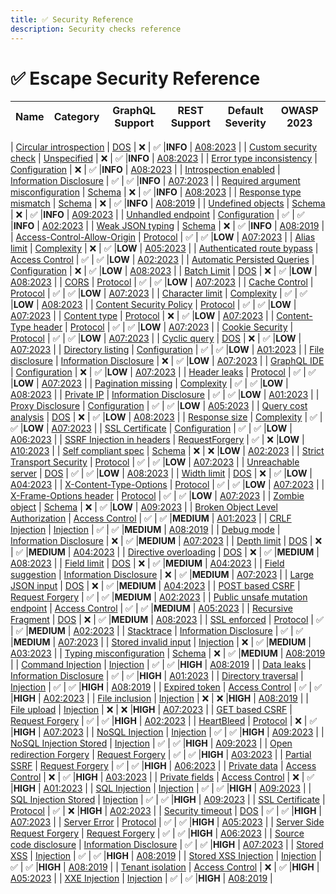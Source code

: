 ```yaml
---
title: ✅ Security Reference
description: Security checks reference
---
```



# ✅ Escape Security Reference

| Name | Category | GraphQL Support | REST Support | Default Severity | OWASP 2023 |
| ---- | -------- | --------------- | ------------ | ---------------- | ---------- |

| [Circular introspection](./dos/graphql_circular_introspection) | [DOS](../dos) | ❌ | ✅ |**<span className="info-severityom">INFO</span>** | [A08:2023](https://github.com/OWASP/API-Security/blob/master/editions/2023/en/0xa8-lack-of-protection-from-automated-threats.md) |
| [Custom security check](./unspecified/security_check) | [Unspecified](../unspecified) | ❌ | ✅ |**<span className="info-severityom">INFO</span>** | [A08:2023](https://github.com/OWASP/API-Security/blob/master/editions/2023/en/0xa8-lack-of-protection-from-automated-threats.md) |
| [Error type inconsistency](./configuration/error_type_inconsistency) | [Configuration](../configuration) | ❌ | ✅ |**<span className="info-severityom">INFO</span>** | [A08:2023](https://github.com/OWASP/API-Security/blob/master/editions/2023/en/0xa8-lack-of-protection-from-automated-threats.md) |
| [Introspection enabled](./information_disclosure/introspection_enabled) | [Information Disclosure](../information%20disclosure) | ✅ | ✅ |**<span className="info-severityom">INFO</span>** | [A07:2023](https://github.com/OWASP/API-Security/blob/master/editions/2023/en/0xa7-security-misconfiguration.md) |
| [Required argument misconfiguration](./schema/required_argument_misconfiguration) | [Schema](../schema) | ❌ | ✅ |**<span className="info-severityom">INFO</span>** | [A08:2023](https://github.com/OWASP/API-Security/blob/master/editions/2023/en/0xa8-lack-of-protection-from-automated-threats.md) |
| [Response type mismatch](./schema/response_type_missmatch) | [Schema](../schema) | ❌ | ✅ |**<span className="info-severityom">INFO</span>** | [A08:2019](https://github.com/OWASP/API-Security/blob/master/editions/2019/en/0xa8-injection.md) |
| [Undefined objects](./schema/undefined_object) | [Schema](../schema) | ❌ | ✅ |**<span className="info-severityom">INFO</span>** | [A09:2023](https://github.com/OWASP/API-Security/blob/master/editions/2023/en/0xa9-improper-assets-management.md) |
| [Unhandled endpoint](./configuration/unhandled_route) | [Configuration](../configuration) | ✅ | ✅ |**<span className="info-severityom">INFO</span>** | [A02:2023](https://github.com/OWASP/API-Security/blob/master/editions/2023/en/0xa2-broken-authentication.md) |
| [Weak JSON typing](./schema/weak_json_typing) | [Schema](../schema) | ❌ | ✅ |**<span className="info-severityom">INFO</span>** | [A08:2019](https://github.com/OWASP/API-Security/blob/master/editions/2019/en/0xa8-injection.md) |
| [Access-Control-Allow-Origin](./protocol/access_control_allow_origin) | [Protocol](../protocol) | ✅ | ✅ |**<span className="low-severity">LOW</span>** | [A07:2023](https://github.com/OWASP/API-Security/blob/master/editions/2023/en/0xa7-security-misconfiguration.md) |
| [Alias limit](./dos/graphql_alias_limit) | [Complexity](../complexity) | ❌ | ✅ |**<span className="low-severity">LOW</span>** | [A05:2023](https://github.com/OWASP/API-Security/blob/master/editions/2023/en/0xa5-broken-function-level-authorization.md) |
| [Authenticated route bypass](./access_control/auth_bypass) | [Access Control](../access%20control) | ✅ | ✅ |**<span className="low-severity">LOW</span>** | [A02:2023](https://github.com/OWASP/API-Security/blob/master/editions/2023/en/0xa2-broken-authentication.md) |
| [Automatic Persisted Queries](./configuration/graphql_apq) | [Configuration](../configuration) | ❌ | ✅ |**<span className="low-severity">LOW</span>** | [A08:2023](https://github.com/OWASP/API-Security/blob/master/editions/2023/en/0xa8-lack-of-protection-from-automated-threats.md) |
| [Batch Limit](./dos/graphql_batch_limit) | [DOS](../dos) | ❌ | ✅ |**<span className="low-severity">LOW</span>** | [A08:2023](https://github.com/OWASP/API-Security/blob/master/editions/2023/en/0xa8-lack-of-protection-from-automated-threats.md) |
| [CORS](./protocol/cors) | [Protocol](../protocol) | ✅ | ✅ |**<span className="low-severity">LOW</span>** | [A07:2023](https://github.com/OWASP/API-Security/blob/master/editions/2023/en/0xa7-security-misconfiguration.md) |
| [Cache Control](./protocol/cache_control) | [Protocol](../protocol) | ✅ | ✅ |**<span className="low-severity">LOW</span>** | [A07:2023](https://github.com/OWASP/API-Security/blob/master/editions/2023/en/0xa7-security-misconfiguration.md) |
| [Character limit](./dos/character_limit) | [Complexity](../complexity) | ✅ | ✅ |**<span className="low-severity">LOW</span>** | [A08:2023](https://github.com/OWASP/API-Security/blob/master/editions/2023/en/0xa8-lack-of-protection-from-automated-threats.md) |
| [Content Security Policy](./protocol/content_security_policy) | [Protocol](../protocol) | ✅ | ✅ |**<span className="low-severity">LOW</span>** | [A07:2023](https://github.com/OWASP/API-Security/blob/master/editions/2023/en/0xa7-security-misconfiguration.md) |
| [Content type](./protocol/graphql_content_type) | [Protocol](../protocol) | ❌ | ✅ |**<span className="low-severity">LOW</span>** | [A07:2023](https://github.com/OWASP/API-Security/blob/master/editions/2023/en/0xa7-security-misconfiguration.md) |
| [Content-Type header](./protocol/content_type) | [Protocol](../protocol) | ✅ | ✅ |**<span className="low-severity">LOW</span>** | [A07:2023](https://github.com/OWASP/API-Security/blob/master/editions/2023/en/0xa7-security-misconfiguration.md) |
| [Cookie Security](./protocol/set_cookie) | [Protocol](../protocol) | ✅ | ✅ |**<span className="low-severity">LOW</span>** | [A07:2023](https://github.com/OWASP/API-Security/blob/master/editions/2023/en/0xa7-security-misconfiguration.md) |
| [Cyclic query](./dos/cyclic_query) | [DOS](../dos) | ❌ | ✅ |**<span className="low-severity">LOW</span>** | [A07:2023](https://github.com/OWASP/API-Security/blob/master/editions/2023/en/0xa7-security-misconfiguration.md) |
| [Directory listing](./configuration/directory_listing) | [Configuration](../configuration) | ✅ | ✅ |**<span className="low-severity">LOW</span>** | [A01:2023](https://github.com/OWASP/API-Security/blob/master/editions/2023/en/0xa1-broken-object-level-authorization.md) |
| [File disclosure](./information_disclosure/file_disclosure) | [Information Disclosure](../information%20disclosure) | ❌ | ✅ |**<span className="low-severity">LOW</span>** | [A07:2023](https://github.com/OWASP/API-Security/blob/master/editions/2023/en/0xa7-security-misconfiguration.md) |
| [GraphQL IDE](./configuration/ide_enabled) | [Configuration](../configuration) | ❌ | ✅ |**<span className="low-severity">LOW</span>** | [A07:2023](https://github.com/OWASP/API-Security/blob/master/editions/2023/en/0xa7-security-misconfiguration.md) |
| [Header leaks](./protocol/header_leaks) | [Protocol](../protocol) | ✅ | ✅ |**<span className="low-severity">LOW</span>** | [A07:2023](https://github.com/OWASP/API-Security/blob/master/editions/2023/en/0xa7-security-misconfiguration.md) |
| [Pagination missing](./configuration/pagination_missing) | [Complexity](../complexity) | ✅ | ✅ |**<span className="low-severity">LOW</span>** | [A08:2023](https://github.com/OWASP/API-Security/blob/master/editions/2023/en/0xa8-lack-of-protection-from-automated-threats.md) |
| [Private IP](./information_disclosure/private_ip) | [Information Disclosure](../information%20disclosure) | ✅ | ✅ |**<span className="low-severity">LOW</span>** | [A01:2023](https://github.com/OWASP/API-Security/blob/master/editions/2023/en/0xa1-broken-object-level-authorization.md) |
| [Proxy Disclosure](./configuration/proxy_disclosure) | [Configuration](../configuration) | ✅ | ✅ |**<span className="low-severity">LOW</span>** | [A05:2023](https://github.com/OWASP/API-Security/blob/master/editions/2023/en/0xa5-broken-function-level-authorization.md) |
| [Query cost analysis](./dos/graphql_query_cost_analysis) | [DOS](../dos) | ❌ | ✅ |**<span className="low-severity">LOW</span>** | [A08:2023](https://github.com/OWASP/API-Security/blob/master/editions/2023/en/0xa8-lack-of-protection-from-automated-threats.md) |
| [Response size](./complexity/response_size) | [Complexity](../complexity) | ✅ | ✅ |**<span className="low-severity">LOW</span>** | [A07:2023](https://github.com/OWASP/API-Security/blob/master/editions/2023/en/0xa7-security-misconfiguration.md) |
| [SSL Certificate](./configuration/ssl_certificate) | [Configuration](../configuration) | ✅ | ✅ |**<span className="low-severity">LOW</span>** | [A06:2023](https://github.com/OWASP/API-Security/blob/master/editions/2023/en/0xa6-server-side-request-forgery.md) |
| [SSRF Injection in headers](./request_forgery/ssrf_header) | [RequestForgery](../requestforgery) | ✅ | ❌ |**<span className="low-severity">LOW</span>** | [A10:2023](https://github.com/OWASP/API-Security/blob/master/editions/2023/en/0xaa-unsafe-consumption-of-apis.md) |
| [Self compliant spec](./schema/self_compliant_spec) | [Schema](../schema) | ❌ | ❌ |**<span className="low-severity">LOW</span>** | [A02:2023](https://github.com/OWASP/API-Security/blob/master/editions/2023/en/0xa2-broken-authentication.md) |
| [Strict Transport Security](./protocol/strict_transport_security) | [Protocol](../protocol) | ✅ | ✅ |**<span className="low-severity">LOW</span>** | [A07:2023](https://github.com/OWASP/API-Security/blob/master/editions/2023/en/0xa7-security-misconfiguration.md) |
| [Unreachable server](./dos/unreachable_server) | [DOS](../dos) | ✅ | ✅ |**<span className="low-severity">LOW</span>** | [A08:2023](https://github.com/OWASP/API-Security/blob/master/editions/2023/en/0xa8-lack-of-protection-from-automated-threats.md) |
| [Width limit](./dos/graphql_width_limit) | [DOS](../dos) | ❌ | ✅ |**<span className="low-severity">LOW</span>** | [A04:2023](https://github.com/OWASP/API-Security/blob/master/editions/2023/en/0xa4-unrestricted-resource-consumption.md) |
| [X-Content-Type-Options](./protocol/x_content_type_options) | [Protocol](../protocol) | ✅ | ✅ |**<span className="low-severity">LOW</span>** | [A07:2023](https://github.com/OWASP/API-Security/blob/master/editions/2023/en/0xa7-security-misconfiguration.md) |
| [X-Frame-Options header](./protocol/x_frame_options) | [Protocol](../protocol) | ✅ | ✅ |**<span className="low-severity">LOW</span>** | [A07:2023](https://github.com/OWASP/API-Security/blob/master/editions/2023/en/0xa7-security-misconfiguration.md) |
| [Zombie object](./introspect/zombie_object) | [Schema](../schema) | ❌ | ✅ |**<span className="low-severity">LOW</span>** | [A09:2023](https://github.com/OWASP/API-Security/blob/master/editions/2023/en/0xa9-improper-assets-management.md) |
| [Broken Object Level Authorization](./access_control/bola) | [Access Control](../access%20control) | ✅ | ✅ |**<span className="medium-severity">MEDIUM</span>** | [A01:2023](https://github.com/OWASP/API-Security/blob/master/editions/2023/en/0xa1-broken-object-level-authorization.md) |
| [CRLF Injection](./injection/crlf) | [Injection](../injection) | ✅ | ✅ |**<span className="medium-severity">MEDIUM</span>** | [A08:2019](https://github.com/OWASP/API-Security/blob/master/editions/2019/en/0xa8-injection.md) |
| [Debug mode](./information_disclosure/debug_mode) | [Information Disclosure](../information%20disclosure) | ❌ | ✅ |**<span className="medium-severity">MEDIUM</span>** | [A07:2023](https://github.com/OWASP/API-Security/blob/master/editions/2023/en/0xa7-security-misconfiguration.md) |
| [Depth limit](./dos/graphql_depth_limit) | [DOS](../dos) | ❌ | ✅ |**<span className="medium-severity">MEDIUM</span>** | [A04:2023](https://github.com/OWASP/API-Security/blob/master/editions/2023/en/0xa4-unrestricted-resource-consumption.md) |
| [Directive overloading](./dos/graphql_directive_overload) | [DOS](../dos) | ❌ | ✅ |**<span className="medium-severity">MEDIUM</span>** | [A08:2023](https://github.com/OWASP/API-Security/blob/master/editions/2023/en/0xa8-lack-of-protection-from-automated-threats.md) |
| [Field limit](./dos/graphql_field_limit) | [DOS](../dos) | ❌ | ✅ |**<span className="medium-severity">MEDIUM</span>** | [A04:2023](https://github.com/OWASP/API-Security/blob/master/editions/2023/en/0xa4-unrestricted-resource-consumption.md) |
| [Field suggestion](./information_disclosure/graphql_field_suggestion) | [Information Disclosure](../information%20disclosure) | ❌ | ✅ |**<span className="medium-severity">MEDIUM</span>** | [A07:2023](https://github.com/OWASP/API-Security/blob/master/editions/2023/en/0xa7-security-misconfiguration.md) |
| [Large JSON input](./dos/large_json_input) | [DOS](../dos) | ❌ | ✅ |**<span className="medium-severity">MEDIUM</span>** | [A04:2023](https://github.com/OWASP/API-Security/blob/master/editions/2023/en/0xa4-unrestricted-resource-consumption.md) |
| [POST based CSRF](./request_forgery/csrf_post_based) | [Request Forgery](../request%20forgery) | ✅ | ✅ |**<span className="medium-severity">MEDIUM</span>** | [A02:2023](https://github.com/OWASP/API-Security/blob/master/editions/2023/en/0xa2-broken-authentication.md) |
| [Public unsafe mutation endpoint](./access_control/public_mutation_endpoint) | [Access Control](../access%20control) | ✅ | ✅ |**<span className="medium-severity">MEDIUM</span>** | [A05:2023](https://github.com/OWASP/API-Security/blob/master/editions/2023/en/0xa5-broken-function-level-authorization.md) |
| [Recursive Fragment](./dos/graphql_recursive_fragment) | [DOS](../dos) | ❌ | ✅ |**<span className="medium-severity">MEDIUM</span>** | [A08:2023](https://github.com/OWASP/API-Security/blob/master/editions/2023/en/0xa8-lack-of-protection-from-automated-threats.md) |
| [SSL enforced](./protocol/ssl) | [Protocol](../protocol) | ✅ | ✅ |**<span className="medium-severity">MEDIUM</span>** | [A02:2023](https://github.com/OWASP/API-Security/blob/master/editions/2023/en/0xa2-broken-authentication.md) |
| [Stacktrace](./information_disclosure/stacktrace) | [Information Disclosure](../information%20disclosure) | ✅ | ✅ |**<span className="medium-severity">MEDIUM</span>** | [A07:2023](https://github.com/OWASP/API-Security/blob/master/editions/2023/en/0xa7-security-misconfiguration.md) |
| [Stored invalid input](./schema/typing_misconfigurations_stored) | [Injection](../injection) | ❌ | ✅ |**<span className="medium-severity">MEDIUM</span>** | [A03:2023](https://github.com/OWASP/API-Security/blob/master/editions/2023/en/0xa3-broken-object-property-level-authorization.md) |
| [Typing misconfiguration](./schema/typing_misconfiguration) | [Schema](../schema) | ❌ | ✅ |**<span className="medium-severity">MEDIUM</span>** | [A08:2019](https://github.com/OWASP/API-Security/blob/master/editions/2019/en/0xa8-injection.md) |
| [Command Injection](./injection/command) | [Injection](../injection) | ✅ | ✅ |**<span className="high-severity">HIGH</span>** | [A08:2019](https://github.com/OWASP/API-Security/blob/master/editions/2019/en/0xa8-injection.md) |
| [Data leaks](./information_disclosure/data_leaks) | [Information Disclosure](../information%20disclosure) | ✅ | ✅ |**<span className="high-severity">HIGH</span>** | [A01:2023](https://github.com/OWASP/API-Security/blob/master/editions/2023/en/0xa1-broken-object-level-authorization.md) |
| [Directory traversal](./injection/directory_traversal) | [Injection](../injection) | ✅ | ✅ |**<span className="high-severity">HIGH</span>** | [A08:2019](https://github.com/OWASP/API-Security/blob/master/editions/2019/en/0xa8-injection.md) |
| [Expired token](./access_control/expired_token) | [Access Control](../access%20control) | ✅ | ✅ |**<span className="high-severity">HIGH</span>** | [A02:2023](https://github.com/OWASP/API-Security/blob/master/editions/2023/en/0xa2-broken-authentication.md) |
| [File inclusion](./injection/file_inclusion) | [Injection](../injection) | ❌ | ❌ |**<span className="high-severity">HIGH</span>** | [A08:2019](https://github.com/OWASP/API-Security/blob/master/editions/2019/en/0xa8-injection.md) |
| [File upload](./injection/file_upload) | [Injection](../injection) | ❌ | ❌ |**<span className="high-severity">HIGH</span>** | [A07:2023](https://github.com/OWASP/API-Security/blob/master/editions/2023/en/0xa7-security-misconfiguration.md) |
| [GET based CSRF](./request_forgery/csrf_get_based) | [Request Forgery](../request%20forgery) | ✅ | ✅ |**<span className="high-severity">HIGH</span>** | [A02:2023](https://github.com/OWASP/API-Security/blob/master/editions/2023/en/0xa2-broken-authentication.md) |
| [HeartBleed](./protocol/heartbleed) | [Protocol](../protocol) | ❌ | ✅ |**<span className="high-severity">HIGH</span>** | [A07:2023](https://github.com/OWASP/API-Security/blob/master/editions/2023/en/0xa7-security-misconfiguration.md) |
| [NoSQL Injection](./injection/nosql) | [Injection](../injection) | ✅ | ✅ |**<span className="high-severity">HIGH</span>** | [A09:2023](https://github.com/OWASP/API-Security/blob/master/editions/2023/en/0xa9-improper-assets-management.md) |
| [NoSQL Injection Stored](./injection/nosql_stored) | [Injection](../injection) | ✅ | ✅ |**<span className="high-severity">HIGH</span>** | [A09:2023](https://github.com/OWASP/API-Security/blob/master/editions/2023/en/0xa9-improper-assets-management.md) |
| [Open redirection Forgery](./request_forgery/open_redirect) | [Request Forgery](../request%20forgery) | ✅ | ✅ |**<span className="high-severity">HIGH</span>** | [A03:2023](https://github.com/OWASP/API-Security/blob/master/editions/2023/en/0xa3-broken-object-property-level-authorization.md) |
| [Partial SSRF](./request_forgery/ssrf_partial) | [Request Forgery](../request%20forgery) | ✅ | ✅ |**<span className="high-severity">HIGH</span>** | [A06:2023](https://github.com/OWASP/API-Security/blob/master/editions/2023/en/0xa6-server-side-request-forgery.md) |
| [Private data](./access_control/private_data) | [Access Control](../access%20control) | ❌ | ✅ |**<span className="high-severity">HIGH</span>** | [A03:2023](https://github.com/OWASP/API-Security/blob/master/editions/2023/en/0xa3-broken-object-property-level-authorization.md) |
| [Private fields](./access_control/private_fields) | [Access Control](../access%20control) | ❌ | ✅ |**<span className="high-severity">HIGH</span>** | [A01:2023](https://github.com/OWASP/API-Security/blob/master/editions/2023/en/0xa1-broken-object-level-authorization.md) |
| [SQL Injection](./injection/sql) | [Injection](../injection) | ✅ | ✅ |**<span className="high-severity">HIGH</span>** | [A09:2023](https://github.com/OWASP/API-Security/blob/master/editions/2023/en/0xa9-improper-assets-management.md) |
| [SQL Injection Stored](./injection/sql_stored) | [Injection](../injection) | ✅ | ✅ |**<span className="high-severity">HIGH</span>** | [A09:2023](https://github.com/OWASP/API-Security/blob/master/editions/2023/en/0xa9-improper-assets-management.md) |
| [SSL Certificate](./protocol/ssl_certificate) | [Protocol](../protocol) | ✅ | ❌ |**<span className="high-severity">HIGH</span>** | [A02:2023](https://github.com/OWASP/API-Security/blob/master/editions/2023/en/0xa2-broken-authentication.md) |
| [Security timeout](./dos/timeout) | [DOS](../dos) | ✅ | ✅ |**<span className="high-severity">HIGH</span>** | [A07:2023](https://github.com/OWASP/API-Security/blob/master/editions/2023/en/0xa7-security-misconfiguration.md) |
| [Server Error](./protocol/server_error) | [Protocol](../protocol) | ✅ | ✅ |**<span className="high-severity">HIGH</span>** | [A05:2023](https://github.com/OWASP/API-Security/blob/master/editions/2023/en/0xa5-broken-function-level-authorization.md) |
| [Server Side Request Forgery](./request_forgery/ssrf) | [Request Forgery](../request%20forgery) | ✅ | ✅ |**<span className="high-severity">HIGH</span>** | [A06:2023](https://github.com/OWASP/API-Security/blob/master/editions/2023/en/0xa6-server-side-request-forgery.md) |
| [Source code disclosure](./information_disclosure/code) | [Information Disclosure](../information%20disclosure) | ✅ | ✅ |**<span className="high-severity">HIGH</span>** | [A07:2023](https://github.com/OWASP/API-Security/blob/master/editions/2023/en/0xa7-security-misconfiguration.md) |
| [Stored XSS](./injection/xss) | [Injection](../injection) | ✅ | ✅ |**<span className="high-severity">HIGH</span>** | [A08:2019](https://github.com/OWASP/API-Security/blob/master/editions/2019/en/0xa8-injection.md) |
| [Stored XSS Injection](./injection/xss_stored) | [Injection](../injection) | ✅ | ✅ |**<span className="high-severity">HIGH</span>** | [A08:2019](https://github.com/OWASP/API-Security/blob/master/editions/2019/en/0xa8-injection.md) |
| [Tenant isolation](./access_control/tenant_isolation) | [Access Control](../access%20control) | ❌ | ✅ |**<span className="high-severity">HIGH</span>** | [A05:2023](https://github.com/OWASP/API-Security/blob/master/editions/2023/en/0xa5-broken-function-level-authorization.md) |
| [XXE Injection](./injection/xxe) | [Injection](../injection) | ✅ | ✅ |**<span className="high-severity">HIGH</span>** | [A08:2019](https://github.com/OWASP/API-Security/blob/master/editions/2019/en/0xa8-injection.md) |
